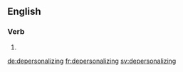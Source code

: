 
==English==

===Verb===
{{head|en}}

# {{present participle of|depersonalize|lang=en}}

[[de:depersonalizing]]
[[fr:depersonalizing]]
[[sv:depersonalizing]]